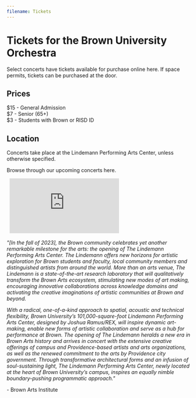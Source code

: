 ```yaml
---
filename: Tickets
---
```


# Tickets for the Brown University Orchestra

Select concerts have tickets available for purchase online <Link to=https://tickets.brown.edu/arts/Online/default.asp> here.</Link>  If space permits, tickets can be purchased at the door.

## Prices

$15 - General Admission\
$7 - Senior (65+)\
$3 - Students with Brown or RISD ID

## Location

Concerts take place at the Lindemann Performing Arts Center, unless otherwise specified.  

<p>
  <Link to="/events" className="">
    Browse through our upcoming concerts here.
  </Link>
</p>
&nbsp;
<iframe
  src="https://www.google.com/maps/embed?pb=!1m18!1m12!1m3!1d1859.4018017288806!2d-71.40341526698006!3d41.82818992056655!2m3!1f0!2f0!3f0!3m2!1i1024!2i768!4f13.1!3m3!1m2!1s0x89e44509b20b616b%3A0xb80dd252e438e180!2sThe%20Lindemann%20Performing%20Arts%20Center!5e0!3m2!1sen!2sus!4v1700086951974!5m2!1sen!2sus"
  className="w-full h-80"
  frameBorder="0"
  style={{ border: 0 }}
  allowFullScreen=""
  aria-hidden="false"
  tabIndex="0"
></iframe>
&nbsp;

*"\[In the fall of 2023], the Brown community celebrates yet another remarkable milestone for the arts: the opening of The Lindemann Performing Arts Center. The Lindemann offers new horizons for artistic exploration for Brown students and faculty, local community members and distinguished artists from around the world. More than an arts venue, The Lindemann is a state-of-the-art research laboratory that will qualitatively transform the Brown Arts ecosystem, stimulating new modes of art making, encouraging innovative collaborations across knowledge domains and activating the creative imaginations of artistic communities at Brown and beyond.*

*With a radical, one-of-a-kind approach to spatial, acoustic and technical flexibility, Brown University’s 101,000-square-foot Lindemann Performing Arts Center, designed by Joshua Ramus/REX, will inspire dynamic art-making, enable new forms of artistic collaboration and serve as a hub for performance at Brown. The opening of The Lindemann heralds a new era in Brown Arts history and arrives in concert with the extensive creative offerings of campus and Providence-based artists and arts organizations, as well as the renewed commitment to the arts by Providence city government. Through transformative architectural forms and an infusion of soul-sustaining light, The Lindemann Performing Arts Center, newly located at the heart of Brown University’s campus, inspires an equally nimble boundary-pushing programmatic approach."*

\- Brown Arts Institute